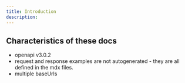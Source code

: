 ```yaml
---
title: Introduction
description:
---
```


## Characteristics of these docs

- openapi v3.0.2
- request and response examples are not autogenerated - they are all defined in the mdx files.
- multiple baseUrls
